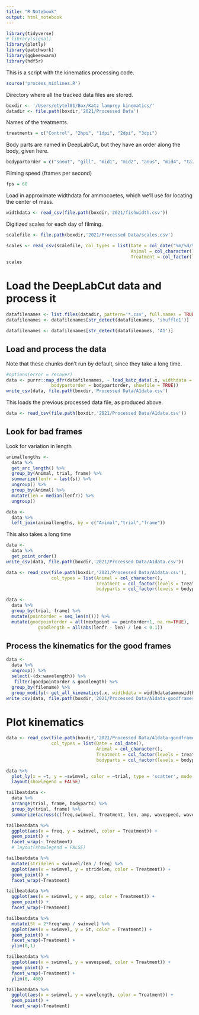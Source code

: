 ```yaml
---
title: "R Notebook"
output: html_notebook
---
```


```r
library(tidyverse)
# library(signal)
library(plotly)
library(patchwork)
library(ggbeeswarm)
library(hdf5r)
```

This is a script with the kinematics processing code.
```r
source('process_midlines.R')
```

Directory where all the tracked data files are stored.
```r
boxdir <- '/Users/etytel01/Box/Katz lamprey kinematics/'
datadir <- file.path(boxdir,'2021/Processed Data')
```

Names of the treatments.
```r
treatments = c("Control", "2hpi", "1dpi", "2dpi", "3dpi")
```

Body parts are named in DeepLabCut, but they have an order along the body, given here.
```r
bodypartorder = c("snout", "gill", "mid1", "mid2", "anus", "mid4", "tailbase", "tailtip")
```

Filming speed (frames per second)
```r
fps = 60
```

Load in approximate widthdata for ammocoetes, which we'll use for locating the center of mass.
```r
widthdata <- read_csv(file.path(boxdir,'2021/fishwidth.csv'))
```

Digitized scales for each day of filming.
```r
scalefile <- file.path(boxdir,'2021/Processed Data/scales.csv')
```

```r
scales <- read_csv(scalefile, col_types = list(Date = col_date("%m/%d/%y"),
                                               Animal = col_character(),
                                               Treatment = col_factor(levels = treatments)))
scales
```

# Load the DeepLabCut data and process it

```r
datafilenames <- list.files(datadir, pattern='*.csv', full.names = TRUE, recursive = TRUE)
datafilenames <- datafilenames[str_detect(datafilenames, 'shuffle1')]
```

```r
datafilenames <- datafilenames[str_detect(datafilenames, 'A1')]
```

## Load and process the data

Note that these chunks don't run by default, since they take a long time.

```r
#options(error = recover)
data <- purrr::map_dfr(datafilenames, ~ load_katz_data(.x, widthdata = widthdata$ammowidth, fps = fps,
                 bodypartorder = bodypartorder, showfile = TRUE))
write_csv(data, file.path(boxdir,'Processed Data/A1data.csv')
```

This loads the previous processed data file, as produced above.
```r
data <- read_csv(file.path(boxdir,'2021/Processed Data/A1data.csv'))
```

## Look for bad frames

Look for variation in length
```r
animallengths <-
  data %>%
  get_arc_length() %>%
  group_by(Animal, trial, frame) %>%
  summarize(lenfr = last(s)) %>%
  ungroup() %>%
  group_by(Animal) %>%
  mutate(len = median(lenfr)) %>%
  ungroup()
```

```r
data <-
  data %>%
  left_join(animallengths, by = c("Animal","trial","frame"))
```

This also takes a long time
```r
data <-
  data %>%
  get_point_order()
write_csv(data, file.path(boxdir,'2021/Processed Data/A1data.csv'))
```

```r
data <- read_csv(file.path(boxdir,'2021/Processed Data/A1data.csv'), 
                 col_types = list(Animal = col_character(),
                                  Treatment = col_factor(levels = treatments),
                                  bodyparts = col_factor(levels = bodypartorder)))
```

```r
data <-
  data %>%
  group_by(trial, frame) %>%
  mutate(pointorder = seq_len(n())) %>%
  mutate(goodpointorder = all(nextpoint == pointorder+1, na.rm=TRUE),
            goodlength = all(abs(lenfr - len) / len < 0.1))
```

## Process the kinematics for the good frames

```r
data <-
  data %>%
  ungroup() %>%
  select(-(dx:wavelength)) %>%
   filter(goodpointorder & goodlength) %>%
  group_by(filename) %>%
  group_modify(~ get_all_kinematics(.x, widthdata = widthdata$ammowidth))
write_csv(data, file.path(boxdir,'2021/Processed Data/A1data-goodframes.csv'))
```


# Plot kinematics

```r
data <- read_csv(file.path(boxdir,'2021/Processed Data/A1data-goodframes.csv'),
                 col_types = list(Date = col_date(), 
                                  Animal = col_character(),
                                  Treatment = col_factor(levels = treatments),
                                  bodyparts = col_factor(levels = bodypartorder)))
```

```r
data %>%
  plot_ly(x = ~t, y = ~swimvel, color = ~trial, type = 'scatter', mode = 'lines') %>%
  layout(showlegend = FALSE)
```

```r
tailbeatdata <-
  data %>%
  arrange(trial, frame, bodyparts) %>%
  group_by(trial, frame) %>%
  summarize(across(c(freq,swimvel, Treatment, len, amp, wavespeed, wavelength), ~ last(na.omit(.x))))

```

```r
tailbeatdata %>%
  ggplot(aes(x = freq, y = swimvel, color = Treatment)) +
  geom_point() +
  facet_wrap(~ Treatment)
  # layout(showlegend = FALSE)
```
```r
tailbeatdata %>%
  mutate(stridelen = swimvel/len / freq) %>%
  ggplot(aes(x = swimvel, y = stridelen, color = Treatment)) +
  geom_point() +
  facet_wrap(~Treatment)
```

```r
tailbeatdata %>%
  ggplot(aes(x = swimvel, y = amp, color = Treatment)) +
  geom_point() +
  facet_wrap(~Treatment)
```
```r
tailbeatdata %>%
  mutate(St = 2*freq*amp / swimvel) %>%
  ggplot(aes(x = swimvel, y = St, color = Treatment)) +
  geom_point() +
  facet_wrap(~Treatment) +
  ylim(0,1)
```
```r
tailbeatdata %>%
  ggplot(aes(x = swimvel, y = wavespeed, color = Treatment)) +
  geom_point() +
  facet_wrap(~Treatment) +
  ylim(0, 400)
```

```r
tailbeatdata %>%
  ggplot(aes(x = swimvel, y = wavelength, color = Treatment)) +
  geom_point() +
  facet_wrap(~Treatment)
```

